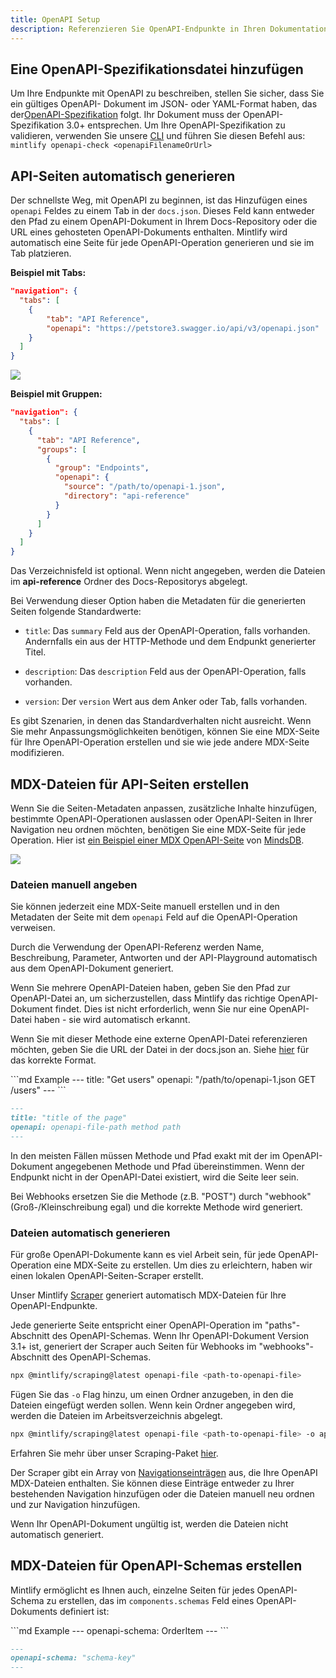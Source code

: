 ```yaml
---
title: OpenAPI Setup
description: Referenzieren Sie OpenAPI-Endpunkte in Ihren Dokumentationsseiten
---
```


## Eine OpenAPI-Spezifikationsdatei hinzufügen

Um Ihre Endpunkte mit OpenAPI zu beschreiben, stellen Sie sicher, dass Sie ein gültiges OpenAPI-
Dokument im JSON- oder YAML-Format haben, das der[OpenAPI-Spezifikation](https://swagger.io/specification/) folgt. Ihr Dokument muss
der OpenAPI-Spezifikation 3.0+ entsprechen.
<Tip>Um Ihre OpenAPI-Spezifikation zu validieren, verwenden Sie unsere [CLI](https://www.npmjs.com/package/mintlify) und führen Sie diesen Befehl aus: <br />`mintlify openapi-check <openapiFilenameOrUrl>`</Tip>

## API-Seiten automatisch generieren

Der schnellste Weg, mit OpenAPI zu beginnen, ist das Hinzufügen eines `openapi` Feldes zu einem Tab in der `docs.json`. Dieses Feld kann entweder den Pfad zu einem OpenAPI-Dokument in Ihrem Docs-Repository oder die URL eines gehosteten OpenAPI-Dokuments enthalten. Mintlify wird automatisch eine Seite für jede OpenAPI-Operation generieren und sie im Tab platzieren.

**Beispiel mit Tabs:**

```json {5}
"navigation": {
  "tabs": [
    {
        "tab": "API Reference",
        "openapi": "https://petstore3.swagger.io/api/v3/openapi.json"
    }
  ]
}
```

![](/images/autogeneration-with-tabs.png)

**Beispiel mit Gruppen:**

```json {8-11}
"navigation": {
  "tabs": [
    {
      "tab": "API Reference",
      "groups": [
        {
          "group": "Endpoints",
          "openapi": {
            "source": "/path/to/openapi-1.json",
            "directory": "api-reference"
          }
        }
      ]
    }
  ]
}
```

<Note>Das Verzeichnisfeld ist optional. Wenn nicht angegeben, werden die Dateien im **api-reference** Ordner des Docs-Repositorys abgelegt.</Note>

Bei Verwendung dieser Option haben die Metadaten für die generierten Seiten folgende Standardwerte:

* `title`: Das `summary` Feld aus der OpenAPI-Operation, falls vorhanden. Andernfalls ein aus der HTTP-Methode und dem Endpunkt generierter Titel.

* `description`: Das `description` Feld aus der OpenAPI-Operation, falls vorhanden.

* `version`: Der `version` Wert aus dem Anker oder Tab, falls vorhanden.

Es gibt Szenarien, in denen das Standardverhalten nicht ausreicht. Wenn Sie mehr Anpassungsmöglichkeiten benötigen, können Sie eine MDX-Seite für Ihre OpenAPI-Operation erstellen und sie wie jede andere MDX-Seite modifizieren.

## MDX-Dateien für API-Seiten erstellen

Wenn Sie die Seiten-Metadaten anpassen, zusätzliche Inhalte hinzufügen, bestimmte OpenAPI-Operationen auslassen oder OpenAPI-Seiten in Ihrer Navigation neu ordnen möchten, benötigen Sie eine MDX-Seite für jede Operation. Hier ist [ein Beispiel einer MDX OpenAPI-Seite](https://github.com/mindsdb/mindsdb/blob/main/docs/rest/databases/create-databases.mdx) von [MindsDB](https://docs.mindsdb.com/rest/databases/create-databases).&#x20;

![](/images/mindsdb.png)

### Dateien manuell angeben

Sie können jederzeit eine MDX-Seite manuell erstellen und in den Metadaten der Seite mit dem `openapi` Feld auf die OpenAPI-Operation verweisen.

<Snippet file="api-playground/openapi.mdx" />

Durch die Verwendung der OpenAPI-Referenz werden Name, Beschreibung, Parameter, Antworten und der API-Playground automatisch aus dem OpenAPI-Dokument generiert.

Wenn Sie mehrere OpenAPI-Dateien haben, geben Sie den Pfad zur OpenAPI-Datei an, um sicherzustellen, dass Mintlify das richtige OpenAPI-Dokument findet. Dies ist nicht erforderlich, wenn Sie nur eine OpenAPI-Datei haben - sie wird automatisch erkannt.

Wenn Sie mit dieser Methode eine externe OpenAPI-Datei referenzieren möchten, geben Sie die URL der Datei in der docs.json an. Siehe [hier](https://mintlify.com/docs/settings/global#param-source-4) für das korrekte Format.

<CodeGroup>
  ```md Example
  ---
  title: "Get users"
  openapi: "/path/to/openapi-1.json GET /users"
  ---
  ```

  ```md Format
  ---
  title: "title of the page"
  openapi: openapi-file-path method path
  ---
  ```
</CodeGroup>

<Note>
  In den meisten Fällen müssen Methode und Pfad exakt mit der im OpenAPI-Dokument angegebenen Methode und Pfad übereinstimmen. Wenn der Endpunkt nicht in der OpenAPI-Datei existiert, wird die Seite leer sein.

  Bei Webhooks ersetzen Sie die Methode (z.B. "POST") durch "webhook" (Groß-/Kleinschreibung egal) und die korrekte Methode wird generiert.
</Note>

### Dateien automatisch generieren

Für große OpenAPI-Dokumente kann es viel Arbeit sein, für jede OpenAPI-Operation eine MDX-Seite zu erstellen. Um dies zu erleichtern, haben wir einen lokalen OpenAPI-Seiten-Scraper erstellt.

Unser Mintlify [Scraper](https://www.npmjs.com/package/@mintlify/scraping)
generiert automatisch MDX-Dateien für Ihre OpenAPI-Endpunkte.

Jede generierte Seite entspricht einer OpenAPI-Operation im "paths"-Abschnitt des OpenAPI-Schemas. Wenn Ihr OpenAPI-Dokument Version 3.1+ ist, generiert der Scraper auch Seiten für Webhooks im "webhooks"-Abschnitt des OpenAPI-Schemas.

```bash
npx @mintlify/scraping@latest openapi-file <path-to-openapi-file>
```

Fügen Sie das `-o` Flag hinzu, um einen Ordner anzugeben, in den die Dateien eingefügt werden sollen. Wenn kein Ordner angegeben wird, werden die Dateien im Arbeitsverzeichnis abgelegt.

```bash
npx @mintlify/scraping@latest openapi-file <path-to-openapi-file> -o api-reference
```

Erfahren Sie mehr über unser Scraping-Paket [hier](https://www.npmjs.com/package/@mintlify/scraping).

Der Scraper gibt ein Array von
[Navigationseinträgen](/settings/global#structure) aus, die Ihre OpenAPI MDX-Dateien enthalten. Sie können diese Einträge entweder zu Ihrer bestehenden Navigation hinzufügen oder die Dateien manuell neu ordnen und zur Navigation hinzufügen.

<Note>
  Wenn Ihr OpenAPI-Dokument ungültig ist, werden die Dateien nicht automatisch generiert.
</Note>

## MDX-Dateien für OpenAPI-Schemas erstellen

Mintlify ermöglicht es Ihnen auch, einzelne Seiten für jedes OpenAPI-Schema zu erstellen, das im `components.schemas` Feld eines OpenAPI-Dokuments definiert ist:

<CodeGroup>
  ```md Example
  ---
  openapi-schema: OrderItem
  ---
  ```

  ```md Format
  ---
  openapi-schema: "schema-key"
  ---
  ```
</CodeGroup>
